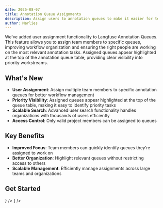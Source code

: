 ```yaml
---
date: 2025-08-07
title: Annotation Queue Assignments
description: Assign users to annotation queues to make it easier for team members to focus on relevant tasks.
author: Marlies
---
```



<ChangelogHeader />

We've added user assignment functionality to Langfuse Annotation Queues. This feature allows you to assign team members to specific queues, improving workflow organization and ensuring the right people are working on the most relevant annotation tasks. Assigned queues appear highlighted at the top of the annotation queue table, providing clear visibility into priority workstreams.

## What's New

- **User Assignment**: Assign multiple team members to specific annotation queues for better workflow management
- **Priority Visibility**: Assigned queues appear highlighted at the top of the queue table, making it easy to identify priority tasks
- **Scalable Search**: Advanced user search functionality handles organizations with thousands of users efficiently
- **Access Control**: Only valid project members can be assigned to queues

## Key Benefits

- **Improved Focus**: Team members can quickly identify queues they're assigned to work on
- **Better Organization**: Highlight relevant queues without restricting access to others
- **Scalable Management**: Efficiently manage assignments across large teams and organizations

## Get Started


<Cards num={2}>
  <Card title="Annotation Queue Documentation" href="/docs/evaluation/features/evaluation-methods/annotation" icon={<Book />} />
  <Card title="User Management" href="/docs/rbac" icon={<UsersIcon />} />
</Cards>
